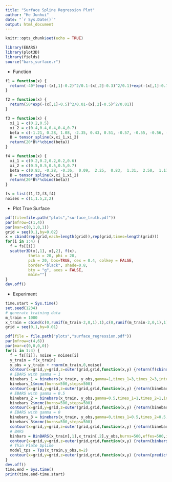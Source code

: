 ```yaml
---
title: "Surface Spline Regression Plot"
author: "He Junhui"
date: "`r Sys.Date()`"
output: html_document
---
```


```r
knitr::opts_chunk$set(echo = TRUE)
```

```r
library(EBARS)
library(plot3D)
library(fields)
source("bars_surface.r")
```

+ Function

```r
f1 = function(x) {
  return(-40*(exp(-(x[,1]-0.2)^2/0.1-(x[,2]-0.3)^2/0.1)+exp(-(x[,1]-0.7)^2/0.1-(x[,2]-0.8)^2/0.1)))
}

f2 = function(x) {
  return(50*exp(-(x[,1]-0.5)^2/0.01-(x[,2]-0.5)^2/0.01))
}

f3 = function(x) {
  xi_1 = c(0.2,0.5)
  xi_2 = c(0.4,0.4,0.4,0.4,0.7)
  beta = c(-1.21, 0.28, 1.08, -2.35, 0.43, 0.51, -0.57, -0.55, -0.56, -0.89, -0.48, -1.00, -0.78,  0.06,  0.96, -0.11, -0.51, -0.91, -0.84,  2.42,  0.13, -0.49, -0.44,  0.46, -0.69, -1.45,  0.57, -1.02, -0.02, -0.94,  1.10, -0.48, -0.71, -0.50, -1.63, -1.17, -2.18, -1.34, -0.29, -0.47)
  B = tensor_spline(x,xi_1,xi_2)
  return(20*B%*%cbind(beta))
}

f4 = function(x) {
  xi_1 = c(0.2,0.2,0.2,0.2,0.6)
  xi_2 = c(0.5,0.5,0.5,0.5,0.7)
  beta = c(0.83, -0.28, -0.36,  0.09,  2.25,  0.83,  1.31,  2.50,  1.17, -0.43, -1.00, -1.11, -0.06,  1.17,  1.05,  0.06, -0.74,  0.93,  1.67,  0.56, -0.75,  1.26, 0.04,  0.19,  0.46, -0.43,  0.02,  0.70,  0.97, -0.62, -0.86,  0.07, -1.05, -2.75, -1.13, -0.86,  1.56,  1.02,  1.04, -1.12, -1.07,  0.97,  0.17, -0.90,  0.16, -0.50, -0.97, -0.11, 1.09, -1.21, -1.77, -0.49,  0.32,  1.46,  1.54, -0.34, -1.08, -1.49, -0.25, -0.12, -0.65,  0.31,  0.12, -0.84)
  B = tensor_spline(x,xi_1,xi_2)
  return(20*B%*%cbind(beta))
}
```

```r
fs = list(f1,f2,f3,f4)
noises = c(1,1.5,2,2)
```

+ Plot True Surface

```r
pdf(file=file.path("plots","surface_truth.pdf"))
par(mfrow=c(1,4))
par(mar=c(0,1,0,1))
grid = seq(0,1,by=0.02)
x = cbind(rep(grid,each=length(grid)),rep(grid,times=length(grid)))
for(i in 1:4) {
  f = fs[[i]]
  scatter3D(x[,1], x[,2], f(x),
          theta = 20, phi = 20,
          pch = 20, box=TRUE, cex = 0.4, colkey = FALSE, 
          border="black", shade=0.8, 
          bty = "g", axes = FALSE,
          main="")
}
dev.off()
```



+ Experiment

```r
time.start = Sys.time()
set.seed(1234)
# generate training data
m_train = 1000
x_train = cbind(c(0,runif(m_train-2,0,1),1),c(0,runif(m_train-2,0,1),1))
grid = seq(0,1,by=0.01)

pdf(file = file.path("plots","surface_regression.pdf"))
par(mfrow=c(4,6))
par(mar=c(0,0,0,0))
for(i in 1:4) {
  f = fs[[i]]; noise = noises[i]
  y_train = f(x_train)
  y_obs = y_train + rnorm(m_train,0,noise)
  contour(x=grid,y=grid,z=outer(grid,grid,function(x,y) {return(f(cbind(x,y)))}),axes = FALSE,frame.plot =TRUE)
  # EBARS with gamma = 1
  binebars_1 = binebars(x_train, y_obs,gamma=1,times_1=3,times_2=3,intercept_1=T,intercept_2=T)
  binebars_1$mcmc(burns=500,steps=500)
  contour(x=grid,y=grid,z=outer(grid,grid,function(x,y) {return(binebars_1$predict(cbind(x,y)))}),axes = FALSE,frame.plot =TRUE)
  # EBARS with gamma = 0.5
  binebars_2 = binebars(x_train, y_obs,gamma=0.5,times_1=1,times_2=1,intercept_1=T,intercept_2=T)
  binebars_2$mcmc(burns=500,steps=500)
  contour(x=grid,y=grid,z=outer(grid,grid,function(x,y) {return(binebars_2$predict(cbind(x,y)))}),axes = FALSE,frame.plot =TRUE)
  # EBARS with gamma = 0
  binebars_3 = binebars(x_train, y_obs,gamma=0,times_1=0.5,times_2=0.5,intercept_1=T,intercept_2=T)
  binebars_3$mcmc(burns=500,steps=500)
  contour(x=grid,y=grid,z=outer(grid,grid,function(x,y) {return(binebars_3$predict(cbind(x,y)))}),axes = FALSE,frame.plot =TRUE)
  # BARS
  binbars = BinBARS(x_train[,1],x_train[,2],y_obs,burns=500,effes=500,intercepts=c(T,T))
  contour(x=grid,y=grid,z=outer(grid,grid,function(x,y) {return(binbars_fit(x,y,binbars))}),axes = FALSE,frame.plot =TRUE)
  # Thin Plate Spline
  model_tps = Tps(x_train,y_obs,m=2) 
  contour(x=grid,y=grid,z=outer(grid,grid,function(x,y) {return(predict(model_tps,cbind(x,y)))}),axes = FALSE,frame.plot =TRUE)
}
dev.off()
time.end = Sys.time()
print(time.end-time.start)
```
